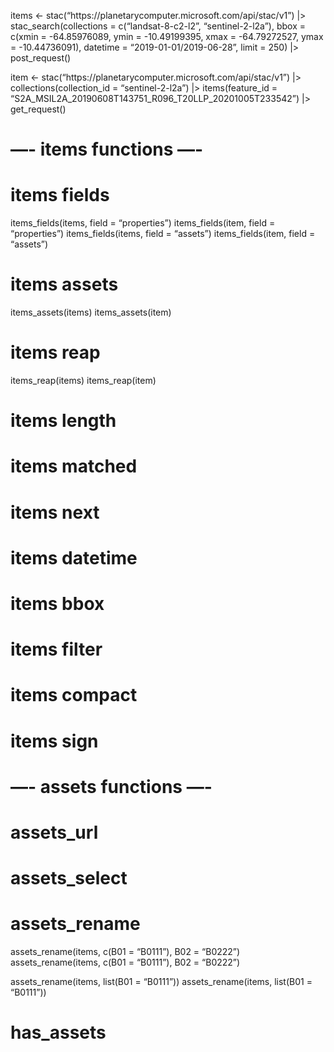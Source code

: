 items <-
  stac("https://planetarycomputer.microsoft.com/api/stac/v1") |>
  stac_search(collections = c("landsat-8-c2-l2",
                              "sentinel-2-l2a"),
  bbox = c(xmin = -64.85976089, ymin = -10.49199395,
           xmax = -64.79272527, ymax = -10.44736091),
  datetime = "2019-01-01/2019-06-28",
  limit = 250) |>
  post_request()

item <- stac("https://planetarycomputer.microsoft.com/api/stac/v1") |>
  collections(collection_id = "sentinel-2-l2a") |>
  items(feature_id = "S2A_MSIL2A_20190608T143751_R096_T20LLP_20201005T233542") |>
  get_request()

# ---- items functions ----

# items fields
items_fields(items, field = "properties")
items_fields(item, field = "properties")
items_fields(items, field = "assets")
items_fields(item, field = "assets")

# items assets
items_assets(items)
items_assets(item)

# items reap
items_reap(items)
items_reap(item)

# items length

# items matched

# items next

# items datetime

# items bbox

# items filter

# items compact

# items sign

# ---- assets functions ----

# assets_url

# assets_select

# assets_rename
assets_rename(items, c(B01 = "B0111"), B02 = "B0222")
assets_rename(items, c(B01 = "B0111"), B02 = "B0222")

assets_rename(items, list(B01 = "B0111"))
assets_rename(items, list(B01 = "B0111"))

# has_assets


